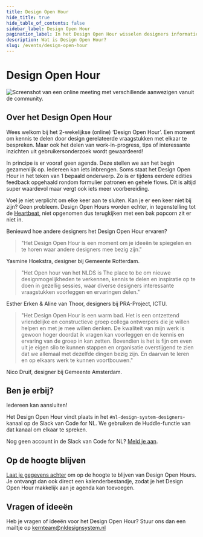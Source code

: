 ```yaml
---
title: Design Open Hour
hide_title: true
hide_table_of_contents: false
sidebar_label: Design Open Hour
pagination_label: In het Design Open Hour wisselen designers informatie, inzichten en tips met elkaar uit.
description: Wat is Design Open Hour?
slug: /events/design-open-hour
---
```


# Design Open Hour

![Screenshot van een online meeting met verschillende aanwezigen vanuit de community.](https://raw.githubusercontent.com/nl-design-system/documentatie/assets/design-open-hour.jpg)

## Over het Design Open Hour

Wees welkom bij het 2-wekelijkse (online) ‘Design Open Hour’. Een moment om kennis te delen door design gerelateerde vraagstukken met elkaar te bespreken. Maar ook het delen van work-in-progress, tips of interessante inzichten uit gebruikersonderzoek wordt gewaardeerd!

In principe is er vooraf geen agenda. Deze stellen we aan het begin gezamenlijk op. Iedereen kan iets inbrengen. Soms staat het Design Open Hour in het teken van 1 bepaald onderwerp. Zo is er tijdens eerdere edities feedback opgehaald rondom formulier patronen en gehele flows. Dit is altijd super waardevol maar vergt ook iets meer voorbereiding.

Voel je niet verplicht om elke keer aan te sluiten. Kan je er een keer niet bij zijn? Geen probleem. Design Open Hours worden echter, in tegenstelling tot de [Heartbeat](../heartbeat/heartbeat), niet opgenomen dus terugkijken met een bak popcorn zit er niet in.

Benieuwd hoe andere designers het Design Open Hour ervaren?

> "Het Design Open Hour is een moment om je ideeën te spiegelen en te horen waar andere designers mee bezig zijn."

Yasmine Hoekstra, designer bij Gemeente Rotterdam.

> "Het Open hour van het NLDS is The place to be om nieuwe designmogelijkheden te verkennen, kennis te delen en inspiratie op te doen in gezellig sessies, waar diverse designers interessante vraagstukken voorleggen en ervaringen delen."

Esther Erken & Aline van Thoor, designers bij PRA-Project, ICTU.

> "Het Design Open Hour is een warm bad. Het is een ontzettend vriendelijke en constructieve groep collega ontwerpers die je willen helpen en met je mee willen denken. De kwaliteit van mijn werk is gewoon hoger doordat ik vragen kan voorleggen en de kennis en ervaring van de groep in kan zetten. Bovendien is het is fijn om even uit je eigen silo te kunnen stappen en organisatie overstijgend te zien dat we allemaal met dezelfde dingen bezig zijn. En daarvan te leren en op elkaars werk te kunnen voortbouwen."

Nico Druif, designer bij Gemeente Amsterdam.

## Ben je erbij?

Iedereen kan aansluiten!

Het Design Open Hour vindt plaats in het `#nl-design-system-designers`-kanaal op de Slack van Code for NL. We gebruiken de Huddle-functie van dat kanaal om elkaar te spreken.

Nog geen account in de Slack van Code for NL? [Meld je aan](https://praatmee.codefor.nl/).

## Op de hoogte blijven

[Laat je gegevens achter](/events/design-open-hour/aanmelden) om op de hoogte te blijven van Design Open Hours. Je ontvangt dan ook direct een kalenderbestandje, zodat je het Design Open Hour makkelijk aan je agenda kan toevoegen.

## Vragen of ideeën

Heb je vragen of ideeën voor het Design Open Hour? Stuur ons dan een mailtje op <a href="mailto:kernteam@nldesignsystem.nl">kernteam@nldesignsystem.nl</a>
